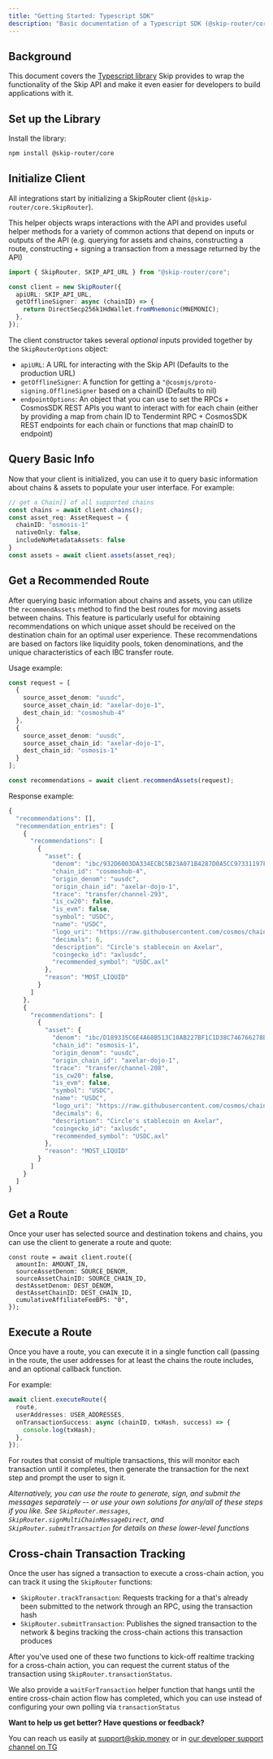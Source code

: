 ```yaml
---
title: "Getting Started: Typescript SDK"
description: "Basic documentation of a Typescript SDK (@skip-router/core) that simplifies the process of interacting with the Skip API"
---
```


## Background

This document covers the [Typescript library](https://www.npmjs.com/package/@skip-router/core) Skip provides to wrap the functionality of the Skip API and make it even easier for developers to build applications with it. 

## Set up the Library

Install the library:

```bash Shell
npm install @skip-router/core
```

## Initialize Client

All integrations start by initializing a SkipRouter client (`@skip-router/core.SkipRouter`). 

This helper objects wraps interactions with the API and provides useful helper methods for a variety of common actions that depend on inputs or outputs of the API (e.g. querying for assets and chains, constructing a route, constructing + signing a transaction from a message returned by the API)

```TypeScript TypeScript
import { SkipRouter, SKIP_API_URL } from "@skip-router/core";

const client = new SkipRouter({
  apiURL: SKIP_API_URL,
  getOfflineSigner: async (chainID) => {
    return DirectSecp256k1HdWallet.fromMnemonic(MNEMONIC);
  },
});
```

The client constructor takes several _optional_ inputs provided together by the `SkipRouterOptions` object: 

* `apiURL`: A URL for interacting with the Skip API (Defaults to the production URL)
* `getOfflineSigner`: A function for getting a `"@cosmjs/proto-signing.OfflineSigner` based on a chainID (Defaults to nil)
* `endpointOptions`: An object that you can use to set the RPCs + CosmosSDK REST APIs you want to interact with for each chain (either by providing a map from chain ID to Tendermint RPC + CosmosSDK REST endpoints for each chain or functions that map chainID to endpoint)

## Query Basic Info

Now that your client is initialized, you can use it to query basic information about chains & assets to populate your user interface. For example: 

```TypeScript TypeScript
// get a Chain[] of all supported chains
const chains = await client.chains();
const asset_req: AssetRequest = {
  chainID: "osmosis-1"
  nativeOnly: false,
  includeNoMetadataAssets: false
}
const assets = await client.assets(asset_req);

```

## Get a Recommended Route

After querying basic information about chains and assets, you can utilize the `recommendAssets` method to find the best routes for moving assets between chains. This feature is particularly useful for obtaining recommendations on which unique asset should be received on the destination chain for an optimal user experience. These recommendations are based on factors like liquidity pools, token denominations, and the unique characteristics of each IBC transfer route.

Usage example:

```TypeScript TypeScript
const request = [
  {
    source_asset_denom: "uusdc",
    source_asset_chain_id: "axelar-dojo-1",
    dest_chain_id: "cosmoshub-4"
  },
  {
    source_asset_denom: "uusdc",
    source_asset_chain_id: "axelar-dojo-1",
    dest_chain_id: "osmosis-1"
  }
];

const recommendations = await client.recommendAssets(request);

```

Response example:

```TypeScript TypeScript
{
  "recommendations": [],
  "recommendation_entries": [
    {
      "recommendations": [
        {
          "asset": {
            "denom": "ibc/932D6003DA334ECBC5B23A071B4287D0A5CC97331197FE9F1C0689BA002A8421",
            "chain_id": "cosmoshub-4",
            "origin_denom": "uusdc",
            "origin_chain_id": "axelar-dojo-1",
            "trace": "transfer/channel-293",
            "is_cw20": false,
            "is_evm": false,
            "symbol": "USDC",
            "name": "USDC",
            "logo_uri": "https://raw.githubusercontent.com/cosmos/chain-registry/master/axelar/images/usdc.png",
            "decimals": 6,
            "description": "Circle's stablecoin on Axelar",
            "coingecko_id": "axlusdc",
            "recommended_symbol": "USDC.axl"
          },
          "reason": "MOST_LIQUID"
        }
      ]
    },
    {
      "recommendations": [
        {
          "asset": {
            "denom": "ibc/D189335C6E4A68B513C10AB227BF1C1D38C746766278BA3EEB4FB14124F1D858",
            "chain_id": "osmosis-1",
            "origin_denom": "uusdc",
            "origin_chain_id": "axelar-dojo-1",
            "trace": "transfer/channel-208",
            "is_cw20": false,
            "is_evm": false,
            "symbol": "USDC",
            "name": "USDC",
            "logo_uri": "https://raw.githubusercontent.com/cosmos/chain-registry/master/axelar/images/usdc.png",
            "decimals": 6,
            "description": "Circle's stablecoin on Axelar",
            "coingecko_id": "axlusdc",
            "recommended_symbol": "USDC.axl"
          },
          "reason": "MOST_LIQUID"
        }
      ]
    }
  ]
}
```

## Get a Route

Once your user has selected source and destination tokens and chains, you can use the client to generate a route and quote: 

```
const route = await client.route({
  amountIn: AMOUNT_IN,
  sourceAssetDenom: SOURCE_DENOM,
  sourceAssetChainID: SOURCE_CHAIN_ID,
  destAssetDenom: DEST_DENOM,
  destAssetChainID: DEST_CHAIN_ID,
  cumulativeAffiliateFeeBPS: "0",
});
```

## Execute a Route

Once you have a route, you can execute it in a single function call (passing in the route, the user addresses for at least the chains the route includes, and an optional callback function. 

For example:

```TypeScript TypeScript
await client.executeRoute({
  route,
  userAddresses: USER_ADDRESSES,
  onTransactionSuccess: async (chainID, txHash, success) => {
    console.log(txHash);
  },
});
```

For routes that consist of multiple transactions, this will monitor each transaction until it completes, then generate the transaction for the next step and prompt the user to sign it. 

_Alternatively, you can use the route to generate, sign, and submit the messages separately -- or use your own solutions for any/all of these steps if you like. See `SkipRouter.messages`, `SkipRouter.signMultiChainMessageDirect`, and `SkipRouter.submitTransaction` for details on these lower-level functions_

## Cross-chain Transaction Tracking

Once the user has signed a transaction to execute a cross-chain action, you can track it using the `SkipRouter` functions: 

* `SkipRouter.trackTransaction`: Requests tracking for a that's already been submitted to the network through an RPC, using the transaction hash
* `SkipRouter.submitTransaction`: Publishes the signed transaction to the network & begins tracking the cross-chain actions this transaction produces

After you've used one of these two functions to kick-off realtime tracking for a cross-chain action, you can request the current status of the transaction using `SkipRouter.transactionStatus`. 

We also provide a `waitForTransaction` helper function that hangs until the entire cross-chain action flow has completed, which you can use instead of configuring your own polling via `transactionStatus`

<Check>

**Want to help us get better? Have questions or feedback?**

You can reach us easily at support@skip.money or in [our developer support channel on TG](https://t.me/+3y5biSyZRPIwZWIx)
</Check>